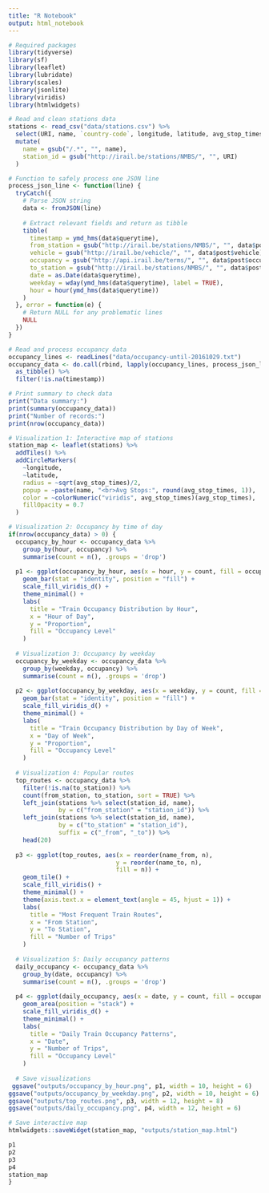 ```yaml
---
title: "R Notebook"
output: html_notebook
---
```



```r
# Required packages
library(tidyverse)
library(sf)
library(leaflet)
library(lubridate)
library(scales)
library(jsonlite)
library(viridis)
library(htmlwidgets)

# Read and clean stations data
stations <- read_csv("data/stations.csv") %>%
  select(URI, name, `country-code`, longitude, latitude, avg_stop_times) %>%
  mutate(
    name = gsub("/.*", "", name),
    station_id = gsub("http://irail.be/stations/NMBS/", "", URI)
  )

# Function to safely process one JSON line
process_json_line <- function(line) {
  tryCatch({
    # Parse JSON string
    data <- fromJSON(line)
    
    # Extract relevant fields and return as tibble
    tibble(
      timestamp = ymd_hms(data$querytime),
      from_station = gsub("http://irail.be/stations/NMBS/", "", data$post$from),
      vehicle = gsub("http://irail.be/vehicle/", "", data$post$vehicle),
      occupancy = gsub("http://api.irail.be/terms/", "", data$post$occupancy),
      to_station = gsub("http://irail.be/stations/NMBS/", "", data$post$to),
      date = as.Date(data$querytime),
      weekday = wday(ymd_hms(data$querytime), label = TRUE),
      hour = hour(ymd_hms(data$querytime))
    )
  }, error = function(e) {
    # Return NULL for any problematic lines
    NULL
  })
}

# Read and process occupancy data
occupancy_lines <- readLines("data/occupancy-until-20161029.txt")
occupancy_data <- do.call(rbind, lapply(occupancy_lines, process_json_line)) %>%
  as_tibble() %>%
  filter(!is.na(timestamp))

# Print summary to check data
print("Data summary:")
print(summary(occupancy_data))
print("Number of records:")
print(nrow(occupancy_data))

# Visualization 1: Interactive map of stations
station_map <- leaflet(stations) %>%
  addTiles() %>%
  addCircleMarkers(
    ~longitude, 
    ~latitude,
    radius = ~sqrt(avg_stop_times)/2,
    popup = ~paste(name, "<br>Avg Stops:", round(avg_stop_times, 1)),
    color = ~colorNumeric("viridis", avg_stop_times)(avg_stop_times),
    fillOpacity = 0.7
  )

# Visualization 2: Occupancy by time of day
if(nrow(occupancy_data) > 0) {
  occupancy_by_hour <- occupancy_data %>%
    group_by(hour, occupancy) %>%
    summarise(count = n(), .groups = 'drop')
  
  p1 <- ggplot(occupancy_by_hour, aes(x = hour, y = count, fill = occupancy)) +
    geom_bar(stat = "identity", position = "fill") +
    scale_fill_viridis_d() +
    theme_minimal() +
    labs(
      title = "Train Occupancy Distribution by Hour",
      x = "Hour of Day",
      y = "Proportion",
      fill = "Occupancy Level"
    )
  
  # Visualization 3: Occupancy by weekday
  occupancy_by_weekday <- occupancy_data %>%
    group_by(weekday, occupancy) %>%
    summarise(count = n(), .groups = 'drop')
  
  p2 <- ggplot(occupancy_by_weekday, aes(x = weekday, y = count, fill = occupancy)) +
    geom_bar(stat = "identity", position = "fill") +
    scale_fill_viridis_d() +
    theme_minimal() +
    labs(
      title = "Train Occupancy Distribution by Day of Week",
      x = "Day of Week",
      y = "Proportion",
      fill = "Occupancy Level"
    )
  
  # Visualization 4: Popular routes
  top_routes <- occupancy_data %>%
    filter(!is.na(to_station)) %>%
    count(from_station, to_station, sort = TRUE) %>%
    left_join(stations %>% select(station_id, name), 
              by = c("from_station" = "station_id")) %>%
    left_join(stations %>% select(station_id, name), 
              by = c("to_station" = "station_id"), 
              suffix = c("_from", "_to")) %>%
    head(20)
  
  p3 <- ggplot(top_routes, aes(x = reorder(name_from, n), 
                              y = reorder(name_to, n), 
                              fill = n)) +
    geom_tile() +
    scale_fill_viridis() +
    theme_minimal() +
    theme(axis.text.x = element_text(angle = 45, hjust = 1)) +
    labs(
      title = "Most Frequent Train Routes",
      x = "From Station",
      y = "To Station",
      fill = "Number of Trips"
    )
  
  # Visualization 5: Daily occupancy patterns
  daily_occupancy <- occupancy_data %>%
    group_by(date, occupancy) %>%
    summarise(count = n(), .groups = 'drop')
  
  p4 <- ggplot(daily_occupancy, aes(x = date, y = count, fill = occupancy)) +
    geom_area(position = "stack") +
    scale_fill_viridis_d() +
    theme_minimal() +
    labs(
      title = "Daily Train Occupancy Patterns",
      x = "Date",
      y = "Number of Trips",
      fill = "Occupancy Level"
    )
  
  # Save visualizations
 ggsave("outputs/occupancy_by_hour.png", p1, width = 10, height = 6)
ggsave("outputs/occupancy_by_weekday.png", p2, width = 10, height = 6)
ggsave("outputs/top_routes.png", p3, width = 12, height = 8)
ggsave("outputs/daily_occupancy.png", p4, width = 12, height = 6)

# Save interactive map
htmlwidgets::saveWidget(station_map, "outputs/station_map.html")

p1
p2
p3
p4
station_map
}
```


